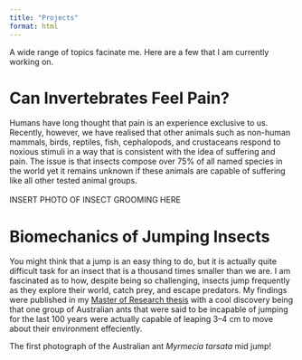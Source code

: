 ```yaml
---
title: "Projects"
format: html
---
```


A wide range of topics facinate me. Here are a few that I am currently working on. <br>

# Can Invertebrates Feel Pain?
Humans have long thought that pain is an experience exclusive to us. Recently, however, we have realised that other animals such as non-human mammals, birds, reptiles, fish, cephalopods, and crustaceans respond to noxious stimuli in a way that is consistent with the idea of suffering and pain. The issue is that insects compose over 75% of all named species in the world yet it remains unknown if these animals are capable of suffering like all other tested animal groups.
<br>
<br>
INSERT PHOTO OF INSECT GROOMING HERE

# Biomechanics of Jumping Insects
You might think that a jump is an easy thing to do, but it is actually quite difficult task for an insect that is a thousand times smaller than we are. I am fascinated as to how, despite being so challenging, insects jump frequently as they explore their world, catch prey, and escape predators. My findings were published in my 
<a href="https://doi.org/10.25949/26793253.v1" target="_blank">Master of Research thesis</a>
with a cool discovery being that one group of Australian ants that were said to be incapable of jumping for the last 100 years were actually capable of leaping 3–4 cm to  move about their environment effeciently.

The first photograph of the Australian ant *Myrmecia tarsata* mid jump!